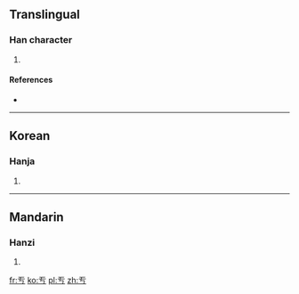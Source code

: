 ==Translingual==

===Han character===
{{Han char|rn=1|rad=一|as=02|sn=3|four=|canj=一大尸 (MKS), XX一大尸 (XXMKS)}}

# {{defn|Han|sort=一02}}

====References====
* {{Han ref|kx=0086.071|dj=0177.051|hdz=10005.020|uh=4E90|ud=20112}}

----

==Korean==

===Hanja===
{{ko-hanja|hangeul=울|rv=ul|mr=ul}}

# {{defn|Korean|sort=一02}}

----

==Mandarin==

===Hanzi===
{{cmn-hanzi|pin=[[gèng]] ([[geng4]]), [[yú]] ([[yu2]])|wg=keng<sup>4</sup>, yü<sup>2</sup>}}

# {{defn|Mandarin|sort=一02}}

[[fr:亐]]
[[ko:亐]]
[[pl:亐]]
[[zh:亐]]